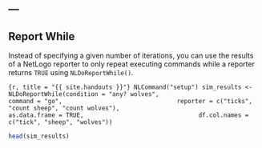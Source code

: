 ---
---

## Report While

Instead of specifying a given number of iterations, you can use the results of a NetLogo reporter to only repeat executing commands while a reporter returns `TRUE` using `NLDoReportWhile()`. 
  
```{r, title = "{{ site.handouts }}"}
NLCommand("setup")
sim_results <- NLDoReportWhile(condition = "any? wolves", 
                               command = "go",
                               reporter = c("ticks", "count sheep", "count wolves"),
                               as.data.frame = TRUE,
                               df.col.names = c("tick", "sheep", "wolves"))
```

```r
head(sim_results)
```

